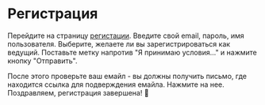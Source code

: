 
# Регистрация

Перейдите на страницу [регистации](/signup). Введите свой email, пароль, имя пользователя. Выберите, желаете ли вы зарегистрироваться как ведущий. Поставьте метку напротив "Я принимаю условия..." и нажмите кнопку "Отправить".

После этого проверьте ваш емайл - вы должны получить письмо, где находится ссылка для подверждения емайла. Нажмите на нее. Поздравляем, регистрация завершена! 🚀

